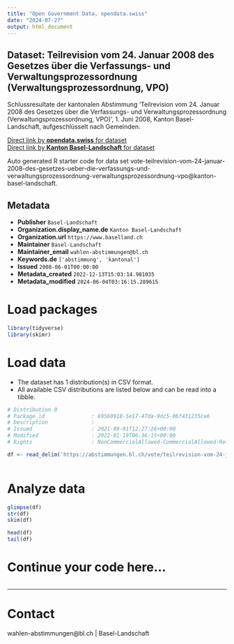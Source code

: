 ```yaml
---
title: "Open Government Data, opendata.swiss"
date: "2024-07-27"
output: html_document
---
```


## Dataset: Teilrevision vom 24. Januar 2008 des Gesetzes über die Verfassungs- und Verwaltungsprozessordnung (Verwaltungsprozessordnung, VPO)

Schlussresultate der kantonalen Abstimmung 'Teilrevision vom 24. Januar 2008 des Gesetzes über die Verfassungs- und Verwaltungsprozessordnung (Verwaltungsprozessordnung, VPO)', 1. Juni 2008, Kanton Basel-Landschaft, aufgeschlüsselt nach Gemeinden.

[Direct link by **opendata.swiss** for dataset](https://opendata.swiss/de/dataset/teilrevision-vom-24-januar-2008-des-gesetzes-uber-die-verfassungs-und-verwaltungsprozessordnung)<br>
[Direct link by **Kanton Basel-Landschaft** for dataset](https://abstimmungen.bl.ch/vote/teilrevision-vom-24-januar-2008-des-gesetzes-ueber-die-verfassungs-und-verwaltungsprozessordnung-verwaltungsprozessordnung-vpo/data)

Auto generated R starter code for data set vote-teilrevision-vom-24-januar-2008-des-gesetzes-ueber-die-verfassungs-und-verwaltungsprozessordnung-verwaltungsprozessordnung-vpo@kanton-basel-landschaft.

## Metadata

- **Publisher** `Basel-Landschaft`
- **Organization.display_name.de** `Kanton Basel-Landschaft`
- **Organization.url** `https://www.baselland.ch`
- **Maintainer** `Basel-Landschaft`
- **Maintainer_email** `wahlen-abstimmungen@bl.ch`
- **Keywords.de** `['abstimmung', 'kantonal']`
- **Issued** `2008-06-01T00:00:00`
- **Metadata_created** `2022-12-13T15:03:14.981035`
- **Metadata_modified** `2024-06-04T03:16:15.289615`


# Load packages

```r

library(tidyverse)
library(skimr)

```

# Load data

-   The dataset has 1 distribution(s) in CSV format.
-   All available CSV distributions are listed below and can be read into a tibble.

```r

# Distribution 0
# Package_id               : 69560918-5e17-47da-9dc5-06f431235ce6
# Description              : 
# Issued                   : 2021-09-01T12:27:26+00:00
# Modified                 : 2022-01-19T06:36:15+00:00
# Rights                   : NonCommercialAllowed-CommercialAllowed-ReferenceRequired

df <- read_delim('https://abstimmungen.bl.ch/vote/teilrevision-vom-24-januar-2008-des-gesetzes-ueber-die-verfassungs-und-verwaltungsprozessordnung-verwaltungsprozessordnung-vpo/data-csv')



```

# Analyze data

```r

glimpse(df)
str(df)
skim(df)

head(df)
tail(df)

```

# Continue your code here...

```r

```

------------------------------------------------------------------------

# Contact

wahlen-abstimmungen@bl.ch | Basel-Landschaft
